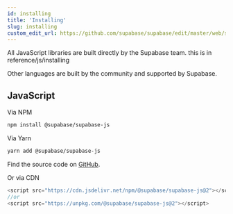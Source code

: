 ```yaml
---
id: installing
title: 'Installing'
slug: installing
custom_edit_url: https://github.com/supabase/supabase/edit/master/web/spec/supabase.yml
---
```



All JavaScript libraries are built directly by the Supabase team. this is in reference/js/installing

Other languages are built by the community and supported by Supabase.

## JavaScript

Via NPM

```bash
npm install @supabase/supabase-js
```

Via Yarn

```bash
yarn add @supabase/supabase-js
```

Find the source code on [GitHub](https://github.com/supabase/supabase-js).

Or via CDN

```js
<script src="https://cdn.jsdelivr.net/npm/@supabase/supabase-js@2"></script>
//or
<script src="https://unpkg.com/@supabase/supabase-js@2"></script>
```
